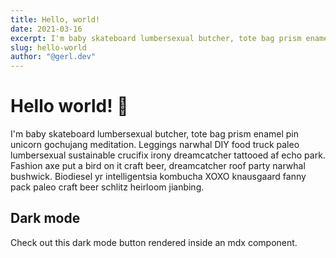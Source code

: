 ```yaml
---
title: Hello, world!
date: 2021-03-16
excerpt: I'm baby skateboard lumbersexual butcher, tote bag prism enamel pin unicorn gochujang meditation.
slug: hello-world
author: "@gerl.dev"
---
```



# Hello world! 🎉

I'm baby skateboard lumbersexual butcher, tote bag prism enamel pin unicorn gochujang meditation. Leggings narwhal DIY food truck paleo lumbersexual sustainable crucifix irony dreamcatcher tattooed af echo park. Fashion axe put a bird on it craft beer, dreamcatcher roof party narwhal bushwick. Biodiesel yr intelligentsia kombucha XOXO knausgaard fanny pack paleo craft beer schlitz heirloom jianbing.

## Dark mode

Check out this dark mode button rendered inside an mdx component.

<DarkModeButton />

